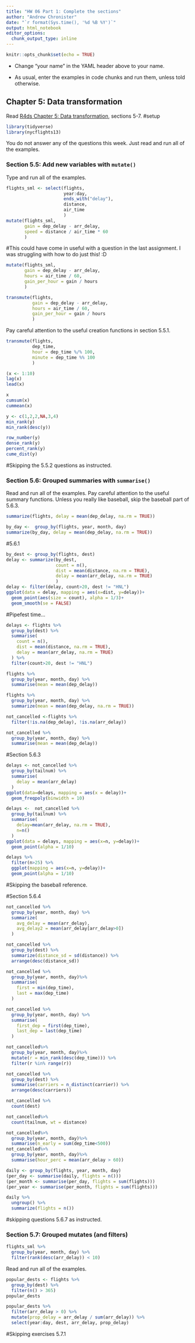 ```yaml
---
title: "HW 06 Part 1: Complete the sections"
author: "Andrew Chronister"
date: "`r format(Sys.time(), '%d %B %Y')`"
output: html_notebook
editor_options: 
  chunk_output_type: inline
---
```


```r
knitr::opts_chunk$set(echo = TRUE)
```

- Change "your name" in the YAML header above to your name.

- As usual, enter the examples in code chunks and run them, unless told otherwise.

## Chapter 5: Data transformation

Read [R4ds Chapter 5: Data transformation](https://r4ds.had.co.nz/transform.html), sections 5-7.
#setup
```r
library(tidyverse)
library(nycflights13)

```

You do not answer any of the questions this week. Just read and run all of the examples.

### Section 5.5: Add new variables with `mutate()`

Type and run all of the examples.
```r
flights_sml <- select(flights,
                      year:day,
                      ends_with("delay"),
                      distance,
                      air_time
                      )
mutate(flights_sml,
       gain = dep_delay - arr_delay,
       speed = distance / air_time * 60
       )
```
#This could have come in useful with a question in the last assignment. I was struggling with how to do just this!  :D
```r
mutate(flights_sml,
       gain = dep_delay - arr_delay,
       hours = air_time / 60,
       gain_per_hour = gain / hours
       )
```

```r
transmute(flights,
          gain = dep_delay - arr_delay,
          hours = air_time / 60,
          gain_per_hour = gain / hours
          )
```

Pay careful attention to the useful creation functions in section 5.5.1. 
```r
transmute(flights,
          dep_time,
          hour = dep_time %/% 100,
          minute = dep_time %% 100
          )
```
```r
(x <- 1:10)
lag(x)
lead(x)
```
```r
x
cumsum(x)
cummean(x)
```
```r
y <- c(1,2,2,NA,3,4)
min_rank(y)
min_rank(desc(y))
```

```r
row_number(y)
dense_rank(y)
percent_rank(y)
cume_dist(y)
```

#Skipping the 5.5.2 questions as instructed.

### Section 5.6: Grouped summaries with `summarise()`

Read and run all of the examples. Pay careful attention to the useful summary functions. Unless you really like baseball, skip the baseball part of 5.6.3.
```r
summarize(flights, delay = mean(dep_delay, na.rm = TRUE))
```

```r
by_day <-  group_by(flights, year, month, day)
summarize(by_day, delay = mean(dep_delay, na.rm = TRUE))
```

#5.6.1
```r
by_dest <- group_by(flights, dest)
delay <- summarize(by_dest,
                   count = n(),
                   dist = mean(distance, na.rm = TRUE),
                   delay = mean(arr_delay, na.rm = TRUE)
                   )
delay <- filter(delay, count>20, dest != "HNL")
ggplot(data = delay, mapping = aes(x=dist, y=delay))+
  geom_point(aes(size = count), alpha = 1/3)+
  geom_smooth(se = FALSE)
```
#Pipefest time...
```r
delays <- flights %>%
  group_by(dest) %>%
  summarise(
    count = n(),
    dist = mean(distance, na.rm = TRUE),
    delay = mean(arr_delay, na.rm = TRUE)
  ) %>%
  filter(count>20, dest != "HNL")
```

```r
flights %>%
  group_by(year, month, day) %>%
  summarise(mean = mean(dep_delay))
```

```r
flights %>%
  group_by(year, month, day) %>%
  summarize(mean = mean(dep_delay, na.rm = TRUE))

```

```r
not_cancelled <-flights %>%
  filter(!is.na(dep_delay), !is.na(arr_delay))

not_cancelled %>%
  group_by(year, month, day) %>%
  summarise(mean = mean(dep_delay))
```
#Section 5.6.3
```r
delays <- not_cancelled %>%
  group_by(tailnum) %>%
  summarise(
    delay = mean(arr_delay)
  )
ggplot(data=delays, mapping = aes(x = delay))+
  geom_freqpoly(binwidth = 10)
```

```r
delays <-  not_cancelled %>%
  group_by(tailnum) %>%
  summarise(
    delay=mean(arr_delay, na.rm = TRUE),
    n=n()
  )
ggplot(data = delays, mapping = aes(x=n, y=delay))+
  geom_point(alpha = 1/10)

```

```r
delays %>%
  filter(n>25) %>%
  ggplot(mapping = aes(x=n, y=delay))+
  geom_point(alpha = 1/10)
```
#Skipping the baseball reference.

#Section 5.6.4
```r
not_cancelled %>%
  group_by(year, month, day) %>%
  summarize(
    avg_delay = mean(arr_delay),
    avg_delay2 = mean(arr_delay[arr_delay>0])
  )
```
```r
not_cancelled %>%
  group_by(dest) %>%
  summarize(distance_sd = sd(distance)) %>%
  arrange(desc(distance_sd))
```

```r
not_cancelled %>%
  group_by(year, month, day)%>%
  summarise(
    first = min(dep_time),
    last = max(dep_time)
  )
```
```r
not_cancelled %>% 
  group_by(year, month, day) %>% 
  summarise(
    first_dep = first(dep_time), 
    last_dep = last(dep_time)
  )
```
```r
not_cancelled%>%
  group_by(year, month, day)%>%
  mutate(r = min_rank(desc(dep_time))) %>%
  filter(r %in% range(r))
```
```r
not_cancelled %>%
  group_by(dest) %>%
  summarise(carriers = n_distinct(carrier)) %>%
  arrange(desc(carriers))
```

```r
not_cancelled %>%
  count(dest)
```
```r
not_cancelled%>%
  count(tailnum, wt = distance)
```

```r
not_cancelled%>%
  group_by(year, month, day)%>%
  summarise(n_early = sum(dep_time<500))
not_cancelled%>%
  group_by(year, month, day)%>%
  summarise(hour_perc = mean(arr_delay > 60))
```

```r
daily <- group_by(flights, year, month, day)
(per_day <- summarise(daily, flights = n()))
(per_month <- summarise(per_day, flights = sum(flights)))
(per_year <- summarise(per_month, flights = sum(flights)))
```
```r
daily %>%
  ungroup() %>%
  summarize(flights = n())
```

#skipping questions 5.6.7 as instructed.

### Section 5.7: Grouped mutates (and filters)
```r
flights_sml %>% 
  group_by(year, month, day) %>%
  filter(rank(desc(arr_delay)) < 10)
```

Read and run all of the examples.
```r
popular_dests <- flights %>% 
  group_by(dest) %>% 
  filter(n() > 365)
popular_dests
```
```r
popular_dests %>% 
  filter(arr_delay > 0) %>% 
  mutate(prop_delay = arr_delay / sum(arr_delay)) %>% 
  select(year:day, dest, arr_delay, prop_delay)
```
#Skipping exercises 5.7.1
